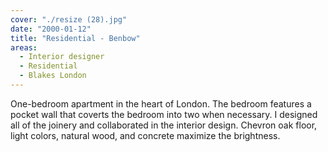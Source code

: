 ```yaml
---
cover: "./resize (28).jpg"
date: "2000-01-12"
title: "Residential - Benbow"
areas:
  - Interior designer
  - Residential
  - Blakes London 
---
```


One-bedroom apartment in the heart of London.
The bedroom features a pocket wall that
coverts the bedroom into two when necessary. I
designed all of the joinery and collaborated in the
interior design.
Chevron oak floor, light colors, natural wood,
and concrete maximize the brightness.
